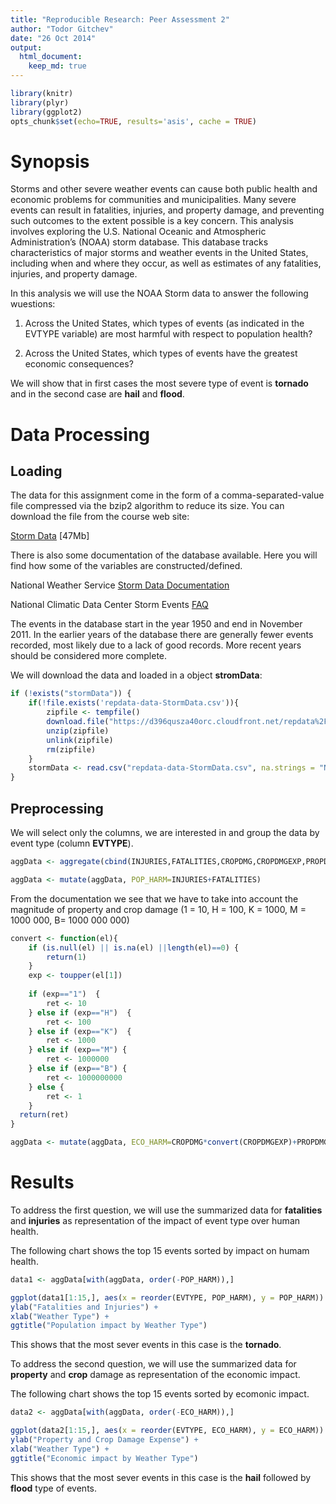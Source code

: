 ```yaml
---
title: "Reproducible Research: Peer Assessment 2"
author: "Todor Gitchev"
date: "26 Oct 2014"
output:
  html_document:
    keep_md: true
---
```


```r
library(knitr)
library(plyr)
library(ggplot2)
opts_chunk$set(echo=TRUE, results='asis', cache = TRUE)
```

# Synopsis

Storms and other severe weather events can cause both public health and economic problems for communities and municipalities. Many severe events can result in fatalities, injuries, and property damage, and preventing such outcomes to the extent possible is a key concern. This analysis involves exploring the U.S. National Oceanic and Atmospheric Administration's (NOAA) storm database. This database tracks characteristics of major storms and weather events in the United States, including when and where they occur, as well as estimates of any fatalities, injuries, and property damage.

In this analysis we will use the NOAA Storm data to answer the following wuestions:

1. Across the United States, which types of events (as indicated in the EVTYPE variable) are most harmful with respect to population health?

2. Across the United States, which types of events have the greatest economic consequences?

We will show that in first cases the most severe type of event is **tornado** and in the second case are **hail** and **flood**.

# Data Processing

## Loading

The data for this assignment come in the form of a comma-separated-value file compressed via the bzip2 algorithm to reduce its size. You can download the file from the course web site:

[Storm Data](https://d396qusza40orc.cloudfront.net/repdata%2Fdata%2FStormData.csv.bz2) [47Mb]

There is also some documentation of the database available. Here you will find how some of the variables are constructed/defined.

National Weather Service [Storm Data Documentation](https://d396qusza40orc.cloudfront.net/repdata%2Fpeer2_doc%2Fpd01016005curr.pdf)

National Climatic Data Center Storm Events [FAQ](https://d396qusza40orc.cloudfront.net/repdata%2Fpeer2_doc%2FNCDC%20Storm%20Events-FAQ%20Page.pdf)

The events in the database start in the year 1950 and end in November 2011. In the earlier years of the database there are generally fewer events recorded, most likely due to a lack of good records. More recent years should be considered more complete.

We will download the data and loaded in a object **stromData**:
```r
if (!exists("stormData")) {
    if(!file.exists('repdata-data-StormData.csv')){
        zipfile <- tempfile()
        download.file("https://d396qusza40orc.cloudfront.net/repdata%2Fdata%2FStormData.csv.bz2", zipfile, method="curl")
        unzip(zipfile) 
        unlink(zipfile)
        rm(zipfile)
    }
    stormData <- read.csv("repdata-data-StormData.csv", na.strings = "NA")
}
```

## Preprocessing

We will select only the columns, we are interested in and group the data by event type (column **EVTYPE**).

```r

aggData <- aggregate(cbind(INJURIES,FATALITIES,CROPDMG,CROPDMGEXP,PROPDMG,PROPDMGEXP) ~ EVTYPE , data = stormData, FUN = sum)

aggData <- mutate(aggData, POP_HARM=INJURIES+FATALITIES)

```

From the documentation we see that we have to take into account the magnitude of property and crop damage (1 = 10, H = 100, K = 1000, M = 1000 000, B= 1000 000 000)

```r
convert <- function(el){
    if (is.null(el) || is.na(el) ||length(el)==0) {
        return(1)
    }
    exp <- toupper(el[1]) 
    
    if (exp=="1")  {
        ret <- 10
    } else if (exp=="H")  {
        ret <- 100
    } else if (exp=="K")  {
        ret <- 1000
    } else if (exp=="M") {
        ret <- 1000000
    } else if (exp=="B") {
        ret <- 1000000000
    } else {
        ret <- 1
    }
  return(ret)
}

aggData <- mutate(aggData, ECO_HARM=CROPDMG*convert(CROPDMGEXP)+PROPDMG*convert(PROPDMGEXP))

```

# Results

To address the first question, we will use the summarized data for **fatalities** and **injuries** as representation of the impact of event type over human health.

The following chart shows the top 15 events sorted by impact on humam health.

```r

data1 <- aggData[with(aggData, order(-POP_HARM)),]

ggplot(data1[1:15,], aes(x = reorder(EVTYPE, POP_HARM), y = POP_HARM)) + geom_bar(stat = "identity") + coord_flip() + 
ylab("Fatalities and Injuries") +
xlab("Weather Type") +
ggtitle("Population impact by Weather Type")

```

This shows that the most sever events in this case is the **tornado**.

To address the second question, we will use the summarized data for **property** and **crop** damage as representation of the economic impact.

The following chart shows the top 15 events sorted by ecomonic impact.

```r

data2 <- aggData[with(aggData, order(-ECO_HARM)),]

ggplot(data2[1:15,], aes(x = reorder(EVTYPE, ECO_HARM), y = ECO_HARM)) + geom_bar(stat = "identity") + coord_flip() + 
ylab("Property and Crop Damage Expense") +
xlab("Weather Type") +
ggtitle("Economic impact by Weather Type")

```

This shows that the most sever events in this case is the **hail** followed by **flood** type of events.